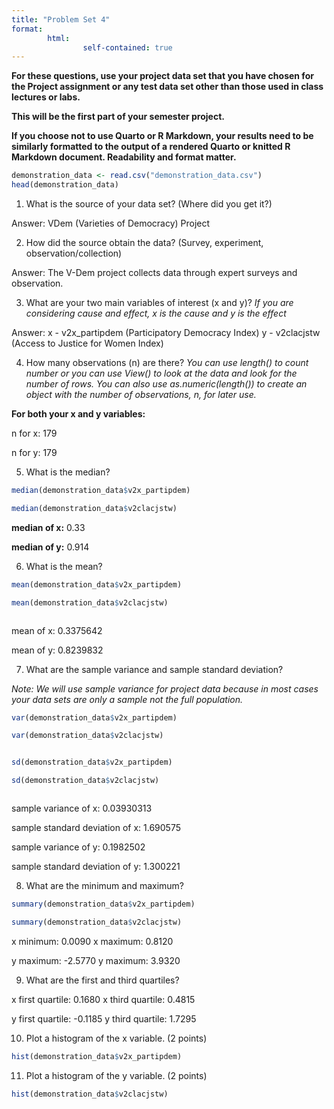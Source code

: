 ```yaml
---
title: "Problem Set 4"
format: 
        html:
                self-contained: true
---
```


**For these questions, use your project data set that you have chosen for the Project assignment or any test data set other than those used in class lectures or labs.**

**This will be the first part of your semester project.**

**If you choose not to use Quarto or R Markdown, your results need to be similarly formatted to the output of a rendered Quarto or knitted R Markdown document. Readability and format matter.**

<!-- **If you choose, you may also simulate a data set with at least 100 observations of at least two variables. If you do this, give the variables descriptive column names.** -->

```r

demonstration_data <- read.csv("demonstration_data.csv")
head(demonstration_data)

```


1. What is the source of your data set? (Where did you get it?)

Answer: VDem (Varieties of Democracy) Project

2. How did the source obtain the data? (Survey, experiment, observation/collection)

Answer: The V-Dem project collects data through expert surveys and observation.

3. What are your two main variables of interest (x and y)? *If you are considering cause and effect, x is the cause and y is the effect*

Answer: x - v2x_partipdem (Participatory Democracy Index) 
y - v2clacjstw (Access to Justice for Women Index)

4. How many observations (n) are there? *You can use length() to count number or you can use View() to look at the data and look for the number of rows. You can also use as.numeric(length()) to create an object with the number of observations, n, for later use.* 

**For both your x and y variables:**

n for x: 179

n for y: 179

5. What is the median?

```r
median(demonstration_data$v2x_partipdem)

median(demonstration_data$v2clacjstw)


```


**median of x:** 0.33

**median of y:** 0.914

6. What is the mean?

```r

mean(demonstration_data$v2x_partipdem)

mean(demonstration_data$v2clacjstw)



```


mean of x: 0.3375642

mean of y: 0.8239832

7. What are the sample variance and sample standard deviation?

*Note: We will use sample variance for project data because in most cases your data sets are only a sample not the full population.*

```r

var(demonstration_data$v2x_partipdem)

var(demonstration_data$v2clacjstw)


sd(demonstration_data$v2x_partipdem)

sd(demonstration_data$v2clacjstw)



```


sample variance of x: 0.03930313

sample standard deviation of x: 1.690575

sample variance of y: 0.1982502

sample standard deviation of y: 1.300221

8. What are the minimum and maximum?

```r

summary(demonstration_data$v2x_partipdem)

summary(demonstration_data$v2clacjstw)

```


x minimum:      0.0090          x maximum:  0.8120

y maximum:      -2.5770         y maximum:  3.9320

9. What are the first and third quartiles?

x first quartile:   0.1680   x third quartile:  0.4815

y first quartile:  -0.1185   y third quartile:  1.7295

10. Plot a histogram of the x variable. (2 points)

```r

hist(demonstration_data$v2x_partipdem)


```


11. Plot a histogram of the y variable. (2 points)

```r

hist(demonstration_data$v2clacjstw)

```


